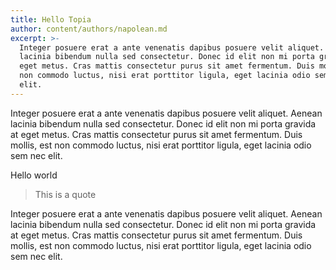 ```yaml
---
title: Hello Topia
author: content/authors/napolean.md
excerpt: >-
  Integer posuere erat a ante venenatis dapibus posuere velit aliquet. Aenean
  lacinia bibendum nulla sed consectetur. Donec id elit non mi porta gravida at
  eget metus. Cras mattis consectetur purus sit amet fermentum. Duis mollis, est
  non commodo luctus, nisi erat porttitor ligula, eget lacinia odio sem nec
  elit.
---
```


Integer posuere erat a ante venenatis dapibus posuere velit aliquet. Aenean lacinia bibendum nulla sed consectetur. Donec id elit non mi porta gravida at eget metus. Cras mattis consectetur purus sit amet fermentum. Duis mollis, est non commodo luctus, nisi erat porttitor ligula, eget lacinia odio sem nec elit.

Hello world

<BlockQuote authorName="Scott">
  This is a quote
</BlockQuote>

Integer posuere erat a ante venenatis dapibus posuere velit aliquet. Aenean lacinia bibendum nulla sed consectetur. Donec id elit non mi porta gravida at eget metus. Cras mattis consectetur purus sit amet fermentum. Duis mollis, est non commodo luctus, nisi erat porttitor ligula, eget lacinia odio sem nec elit.
